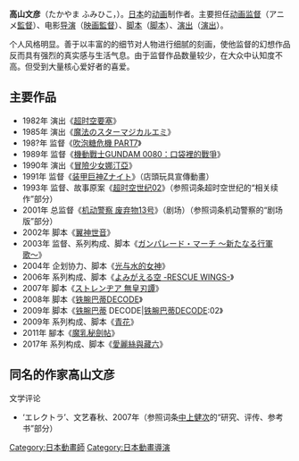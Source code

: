 {{blpunsourced|time=2019-09-07T00:53:40+00:00}}
{{noteTA|G1=Anime}}
'''高山文彦'''（たかやま ふみひこ，{{bd|1953年|||}}）。[[日本|日本]]的[[动画|动画]]制作者。主要担任[[动画监督|动画监督]]（アニメ[[監督|監督]]）、电影[[导演|导演]]（[[電影導演|映画監督]]）、[[脚本|脚本]]（[[脚本|脚本]]）、[[演出|演出]]（[[演出|演出]]）。

个人风格明显。善于以丰富的的细节对人物进行细腻的刻画，使他监督的幻想作品反而具有强烈的真实感与生活气息。由于监督作品数量较少，在大众中认知度不高。但受到大量核心爱好者的喜爱。

==主要作品==
* 1982年 演出《[[超时空要塞|超时空要塞]]》
* 1985年 演出《[[魔法のスターマジカルエミ|魔法のスターマジカルエミ]]》
* 198?年 监督《[[吹泡糖危機|吹泡糖危機 PART7]]》
* 1989年 监督《[[機動戰士GUNDAM_0080：口袋裡的戰爭|機動戰士GUNDAM 0080：口袋裡的戰爭]]》
* 1990年 演出《[[冒險少女娜汀亞|冒險少女娜汀亞]]》
* 1991年 监督《[[装甲巨神Zナイト|装甲巨神Zナイト]]》（店頭玩具宣傳動畫）
* 1993年 监督、故事原案《[[超时空世纪|超时空世纪02]]》（参照词条超时空世纪的“相关续作”部分）
* 2001年 总监督《[[機動警察|机动警察 废弃物13号]]》（剧场）（参照词条机动警察的“剧场版”部分）
* 2002年 脚本《[[翼神世音|翼神世音]]》
* 2003年 监督、系列构成、脚本《[[ガンパレード・マーチ_〜新たなる行軍歌〜|ガンパレード・マーチ 〜新たなる行軍歌〜]]》
* 2004年 企划协力、脚本《[[光与水的女神|光与水的女神]]》
* 2006年 系列构成、脚本《[[よみがえる空_-RESCUE_WINGS-|よみがえる空 -RESCUE WINGS-]]》
* 2007年 脚本《[[ストレンヂア_無皇刃譚|ストレンヂア 無皇刃譚]]》
* 2008年 脚本《[[铁腕巴蒂|铁腕巴蒂]]DECODE》
* 2009年 脚本《[[铁腕巴蒂|铁腕巴蒂]] DECODE|[[铁腕巴蒂|铁腕巴蒂]]DECODE:02》
* 2009年 系列构成、脚本《[[青花_(漫畫)|青花]]》
* 2011年 腳本《[[魔乳秘劍帖|魔乳秘劍帖]]》
* 2017年 系列构成、脚本《[[愛麗絲與藏六|愛麗絲與藏六]]》

==同名的作家高山文彦==

文学评论
*‘エレクトラ’、文艺春秋、2007年（参照词条[[中上健次|中上健次]]的“研究、评传、参考书”部分）

{{DEFAULTSORT:Takayama Fumihiko}}
[[Category:日本動畫師|Category:日本動畫師]]
[[Category:日本動畫導演|Category:日本動畫導演]]